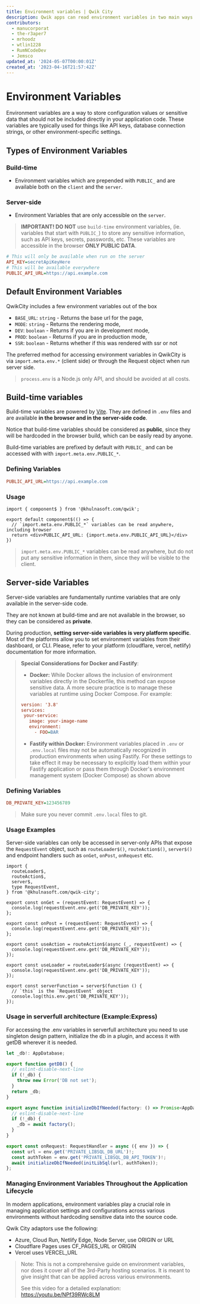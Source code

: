 ```yaml
---
title: Environment variables | Qwik City
description: Qwik apps can read environment variables in two main ways build-time variables and server-side variables.
contributors:
  - manucorporat
  - the-r3aper7
  - mrhoodz
  - wtlin1228
  - RumNCodeDev
  - Jemsco
updated_at: '2024-05-07T00:00:01Z'
created_at: '2023-04-16T21:57:42Z'
---
```


# Environment Variables

Environment variables are a way to store configuration values or sensitive data that should not be included directly in your application code. These variables are typically used for things like API keys, database connection strings, or other environment-specific settings.

## Types of Environment Variables
### Build-time
  - Environment variables which are prepended with  `PUBLIC_` and are available both on the `client` and the `server`.
### Server-side
  - Environment Variables that are only accessible on the `server`.



> **IMPORTANT! DO NOT** use `build-time` environment variables, (ie. variables that start with `PUBLIC_`) to store any sensitive information, such as API keys, secrets, passwords, etc. These variables are accessible in the browser **ONLY PUBLIC DATA**.


```ini title=".env.local"
# This will only be available when run on the server
API_KEY=secretApiKeyHere
# This will be available everywhere
PUBLIC_API_URL=https://api.example.com
```


## Default Environment Variables
QwikCity includes a few environment variables out of the box
 - `BASE_URL`: `string` -  Returns the base url for the page,
 - `MODE`: `string` -  Returns the rendering mode,
 - `DEV`: `boolean` -  Returns if you are in development mode,
 - `PROD`: `boolean` -  Returns if you are in production mode,
 - `SSR`: `boolean` -  Returns whether if this was rendered with ssr or not


The preferred method for accessing environment variables in QwikCity is via `import.meta.env.*` (client side) or through the Request object when run server side.
> `process.env` is a Node.js only API, and should be avoided at all costs.

## Build-time variables

Build-time variables are powered by [Vite](https://vitejs.dev/guide/env-and-mode.html). They are defined in `.env` files and are available **in the browser and in the server-side code**.



Notice that build-time variables should be considered as **public**, since they will be hardcoded in the browser build, which can be easily read by anyone.

Build-time variables are prefixed by default with `PUBLIC_` and can be accessed with with `import.meta.env.PUBLIC_*`.

### Defining Variables

```ini title=".env.local" /PUBLIC_API_URL/#a
PUBLIC_API_URL=https://api.example.com
```

### Usage

```tsx {4} /PUBLIC_API_URL/#a title="src/routes/index.tsx"
import { component$ } from '@khulnasoft.com/qwik';

export default component$(() => {
  // `import.meta.env.PUBLIC_*` variables can be read anywhere, including browser
  return <div>PUBLIC_API_URL: {import.meta.env.PUBLIC_API_URL}</div>
})
```

> `import.meta.env.PUBLIC_*` variables can be read anywhere, but do not put any sensitive information in them, since they will be visible to the client.

## Server-side Variables

Server-side variables are fundamentally runtime variables that are only available in the server-side code.

They are not known at build-time and are not available in the browser, so they can be considered as **private**.

During production, **setting server-side variables is very platform specific**. Most of the platforms allow you to set environment variables from their dashboard, or CLI. Please, refer to your platform (cloudflare, vercel, netlify) documentation for more information.

> **Special Considerations for Docker and Fastify**:
> - **Docker:** While Docker allows the inclusion of environment variables directly in the Dockerfile, this method can expose sensitive data.  A more secure practice is to manage these variables at runtime using Docker Compose. For example:
> ```ini title="docker-compose.yml"
> version: '3.8'
> services:
>  your-service:
>    image: your-image-name
>    environment:
>      - FOO=BAR
> ```
>
> - **Fastify within Docker:** Environment variables placed in `.env` or `.env.local` files may not be automatically recognized in production environments when using Fastify.  For these settings to take effect it may be necessary to explicitly load them within your Fastify application or pass them through Docker's environment management system (Docker Compose) as shown above

### Defining Variables

```ini title=".env.local"
DB_PRIVATE_KEY=123456789
```

> Make sure you never commit `.env.local` files to git.


### Usage Examples

Server-side variables can only be accessed in server-only APIs that expose the `RequestEvent` object, such as `routeLoader$()`, `routeAction$()`, `server$()` and endpoint handlers such as `onGet`, `onPost`, `onRequest` etc.

```tsx /DB_PRIVATE_KEY/ title="src/routes/index.tsx"
import {
  routeLoader$,
  routeAction$,
  server$,
  type RequestEvent,
} from '@khulnasoft.com/qwik-city';

export const onGet = (requestEvent: RequestEvent) => {
  console.log(requestEvent.env.get('DB_PRIVATE_KEY'));
};

export const onPost = (requestEvent: RequestEvent) => {
  console.log(requestEvent.env.get('DB_PRIVATE_KEY'));
};

export const useAction = routeAction$(async (_, requestEvent) => {
  console.log(requestEvent.env.get('DB_PRIVATE_KEY'));
});

export const useLoader = routeLoader$(async (requestEvent) => {
  console.log(requestEvent.env.get('DB_PRIVATE_KEY'));
});

export const serverFunction = server$(function () {
  // `this` is the `RequestEvent` object
  console.log(this.env.get('DB_PRIVATE_KEY'));
});
```



### Usage in serverfull architecture (Example:Express)

For accessing the .env variables in serverfull architecture you need to use singleton design pattern, initialize the db in a plugin, and access it with getDB wherever it is needed.

```typescript title="src/util/db.ts"
let _db!: AppDatabase;

export function getDB() {
  // eslint-disable-next-line
  if (!_db) {
    throw new Error('DB not set');
  }
  return _db;
}

export async function initializeDbIfNeeded(factory: () => Promise<AppDatabase>) {
  // eslint-disable-next-line
  if (!_db) {
    _db = await factory();
  }
}
```

```typescript title="src/routes/plugin@db.ts"
export const onRequest: RequestHandler = async ({ env }) => {
  const url = env.get('PRIVATE_LIBSQL_DB_URL')!;
  const authToken = env.get('PRIVATE_LIBSQL_DB_API_TOKEN')!;
  await initializeDbIfNeeded(initLibSql(url, authToken));
};
```

### Managing Environment Variables Throughout the Application Lifecycle

In modern applications, environment variables play a crucial role in managing application settings and configurations across various environments without hardcoding sensitive data into the source code.

Qwik City adaptors use the following:
- Azure, Cloud Run, Netlify Edge, Node Server, use ORIGIN or URL
- Cloudflare Pages uses CF_PAGES_URL or ORIGIN
- Vercel uses VERCEL_URL

> Note:
> This is not a comprehensive guide on environment variables, nor does it cover all of the 3rd-Party hosting scenarios. It is meant to give insight that can be applied across various environments. 
> 
> See this video for a detailed explanation:
> https://youtu.be/NPf39RWc8LM

